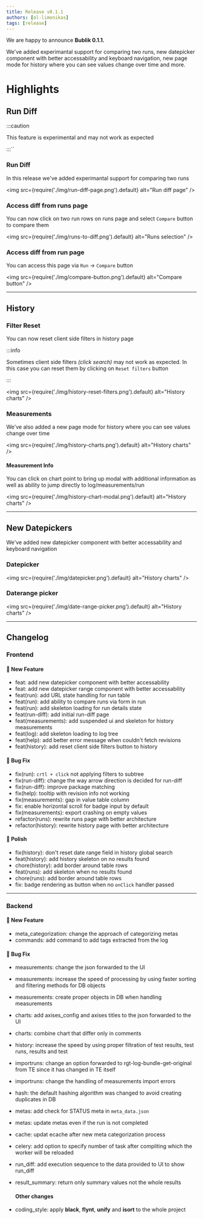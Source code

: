 ```yaml
---
title: Release v0.1.1
authors: [ol-limonikas]
tags: [release]
---
```


We are happy to announce **Bublik 0.1.1.**

We've added experimantal support for comparing two runs, new datepicker component with better accessability and keyboard navigation, new page mode for history where you can see values change over time and more.

<!--truncate-->

# Highlights

## Run Diff

:::caution

This feature is experimental and may not work as expected

:::``

### Run Diff

In this release we've added experimantal support for comparing two runs

<img src={require('./img/run-diff-page.png').default} alt="Run diff page" />

### Access diff from runs page

You can now click on two run rows on runs page and select `Compare` button to compare them

<img src={require('./img/runs-to-diff.png').default} alt="Runs selection" />

### Access diff from run page

You can access this page via `Run` -> `Compare` button

<img src={require('./img/compare-button.png').default} alt="Compare button" />

---

## History

### Filter Reset

You can now reset client side filters in history page

:::info

Sometimes client side filters _(click search)_ may not work as expected. In this case you can reset them by clicking on `Reset filters` button

:::

<img
  src={require('./img/history-reset-filters.png').default}
  alt="History charts"
/>

### Measurements

We've also added a new page mode for history where you can see values change over time

<img src={require('./img/history-charts.png').default} alt="History charts" />

#### Measurement Info

You can click on chart point to bring up modal with additional information as well as ability to jump directly to log/measurements/run

<img
  src={require('./img/history-chart-modal.png').default}
  alt="History charts"
/>

---

## New Datepickers

We've added new datepicker component with better accessability and keyboard navigation

### Datepicker

<img src={require('./img/datepicker.png').default} alt="History charts" />

### Daterange picker

<img
  src={require('./img/date-range-picker.png').default}
  alt="History charts"
/>

---

## Changelog

### Frontend

#### 🚀 New Feature

- feat: add new datepicker component with better accessability
- feat: add new datepicker range component with better accessability
- feat(run): add URL state handling for run table
- feat(run): add ability to compare runs via form in run
- feat(run): add skeleton loading for run details state
- feat(run-diff): add initial run-diff page
- feat(measurements): add suspended ui and skeleton for history measurements
- feat(log): add skeleton loading to log tree
- feat(help): add better error message when couldn't fetch revisions
- feat(history): add reset client side filters button to history

#### 🐛 Bug Fix

- fix(run): `crtl + click` not applying filters to subtree
- fix(run-diff): change the way arrow direction is decided for run-diff
- fix(run-diff): improve package matching
- fix(help): tooltip with revision info not working
- fix(measurements): gap in value table column
- fix: enable horizontal scroll for badge input by default
- fix(measurements): export crashing on empty values
- refactor(runs): rewrite runs page with better architecture
- refactor(history): rewrite history page with better architecture

#### 💅 Polish

- fix(history): don't reset date range field in history global search
- feat(history): add history skeleton on no results found
- chore(history): add border around table rows
- feat(runs): add skeleton when no results found
- chore(runs): add border around table rows
- fix: badge rendering as button when no `onClick` handler passed

---

### Backend

#### 🚀 New Feature

- meta_categorization: change the approach of categorizing metas
- commands: add command to add tags extracted from the log

#### 🐛 Bug Fix

- measurements: change the json forwarded to the UI
- measurements: increase the speed of processing by using faster sorting and filtering methods for DB objects
- measurements: create proper objects in DB when handling measurements
- charts: add axises_config and axises titles to the json forwarded to the UI
- charts: combine chart that differ only in comments
- history: increase the speed by using proper filtration of test results, test runs, results and test
- importruns: change an option forwarded to rgt-log-bundle-get-original from TE since it has changed in TE itself
- importruns: change the handling of measurements import errors
- hash: the default hashing algorithm was changed to avoid creating duplicates in DB
- metas: add check for STATUS meta in `meta_data.json`
- metas: update metas even if the run is not completed
- cache: updat ecache after new meta categorization process
- celery: add option to specify number of task after compliting which the worker will be reloaded
- run_diff: add execution sequence to the data provided to UI to show run_diff
- result_summary: return only summary values not the whole results

  #### Other changes

- coding_style: apply **black**, **flynt**, **unify** and **isort** to the whole project
